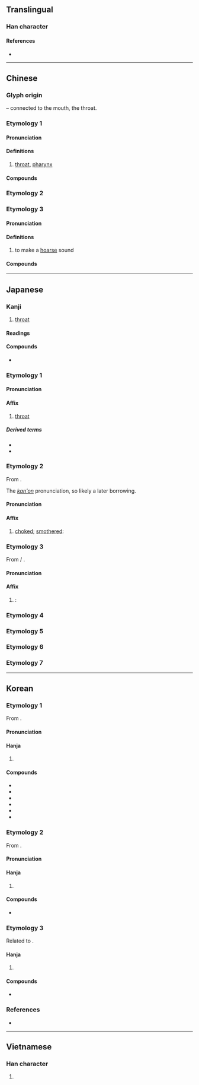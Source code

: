 {{also|嚥}}
{{character info}}
{{character info|0xf99e}}
==Translingual==

===Han character===
{{Han char|rn=30|rad=口|as=06|sn=9|four=66000|canj=RWK|ids=⿰口因}}

====References====
* {{Han ref|kx=0188.080|dkj=03577|dj=0407.070|hdz=10616.020|uh=54BD|ud=21693|bh=AB7C|bd=43900}}

----

==Chinese==
{{zh-forms|alt=𠰸}}

===Glyph origin===
{{Han etym}}
{{Han compound|口|t1=mouth|因|ls=psc|c1=s|c2=p}} – connected to the mouth, the throat.

===Etymology 1===

====Pronunciation====
{{zh-pron
|m=yān
|c=jin1
|h=pfs=
|md=
|mn=qz,tw,xm,zz:ian
|w=
|mc=1
|oc=1
|cat=
}}

====Definitions====
{{zh-hanzi}}

# [[throat]], [[pharynx]]

====Compounds====
{{zh-der|咽喉|咽炎|口咽|喉咽|咽頭|鼻咽}}

===Etymology 2===
{{zh-see|嚥|sv}}

===Etymology 3===

====Pronunciation====
{{zh-pron
|m=yè
|c=jit3
|mc=3
|oc=n,3
|ma=
|cat=
}}

====Definitions====
{{zh-hanzi}}

# {{zh-obsolete}} to make a [[hoarse]] sound

====Compounds====
{{zh-der|嗚咽|哽咽}}

{{zh-cat|Elementary}}

----

==Japanese==

===Kanji===
{{ja-kanji|grade=c|rs=口06}}

# [[throat]]

====Readings====
{{ja-readings
|goon=えち, えん
|kanon=えつ, えん
|kanyoon=いん
|kun=のど-
}}

====Compounds====
* {{ja-r|嗚%咽|お%えつ}}

===Etymology 1===
{{ja-kanjitab|いん|yomi=kanyoon}}

====Pronunciation====
{{ja-pron|いん|y=kanyoon}}

====Affix====
{{ja-pos|affix|いん}}

# [[throat]]

=====Derived terms=====
{{der-top}}
* {{ja-r|咽%喉|いん%こう}}
* {{ja-r|咽%頭|いん%とう}}
{{der-bottom}}

===Etymology 2===
{{ja-kanjitab|えつ|yomi=kanon}}
From {{der|ja|ltc|sort=えつ|-}} {{ltc-l|咽|id=3}}.

The ''[[漢音#Japanese|kan'on]]'' pronunciation, so likely a later borrowing.

====Pronunciation====
{{ja-pron|えつ|y=kanon}}

====Affix====
{{ja-pos|affix|えつ}}

# [[choked]]; [[smothered]]: {{only used in|ja|嗚咽||[[sobbing]] ''(n.)'', to [[sob]] ''(v.)''|tr=oetsu}}

===Etymology 3===
{{ja-kanjitab|えん|yomi=on}}
From {{der|ja|ltc|sort=えん|-}} {{zh-l|*咽}} / {{ltc-l|嚥}}.

====Pronunciation====
{{ja-pron|えん|y=on}}

====Affix====
{{ja-pos|affix|えん}}

# {{alternative form of|ja|嚥|tr=en|t=[[swallow]]; [[gulp down]]}}: {{only used in|ja|咽下||[[swallowing]] ''(n.)'', to [[swallow]] ''(v.)''|tr=enka, enge}}

===Etymology 4===
{{ja-kanjitab|のど|yomi=k}}
{{ja-see|のど}}

===Etymology 5===
{{ja-kanjitab|のんど|yomi=k}}
{{ja-see|のんど}}

===Etymology 6===
{{ja-kanjitab|のみど|yomi=k}}
{{ja-see|のみど}}

===Etymology 7===
{{ja-kanjitab|のみと|yomi=k}}
{{ja-see|のみと}}

----

==Korean==

===Etymology 1===
From {{der|ko|ltc|sort=인|-}} {{ltc-l|咽|id=1}}. 
{{hanja-ety
|dk={{hanja-dongguk|ᅙᅧᆫ|qyèn}}
|m={{hanja-hunmong|연|yèn|身體#상26B}}
|mh=[[목구무|목ᄭᅮ무]] 연
|m2={{hanja-sinjeung|연|yen}}
|m2h=[[식구무]] 연
}}
====Pronunciation====
{{ko-hanja-pron|인}}

====Hanja====
{{ko-hanja-search}}
{{ko-hanja|목구멍|인}}

# {{hanja form of|인|[[throat]]; [[pharynx]]}}

====Compounds====
{{der-top3|Compounds}}
* {{ko-l|인후|[[throat]]|咽喉}}
* {{ko-l|인두|[[pharynx]]|咽頭}}
* {{ko-l|인후염|咽喉炎}}
* {{ko-l|인후통|咽喉痛}}
* {{ko-l|인두염|咽頭炎}}
* {{ko-l|이비인후과|耳鼻咽喉科}}
{{der-bottom}}

===Etymology 2===
From {{der|ko|ltc|sort=열|-}} {{ltc-l|咽|id=3}}. 
{{hanja-ety
|dk={{hanja-dongguk|ᅙᅧᇙ〮|qyélq}}
|m={{hanja-sinjeung|열|yel}}
|mh=[[목몌다|목몔]] 열
}}
====Pronunciation====
{{ko-hanja-pron|열}}

====Hanja====
{{ko-hanja|목메다|목멜|열}}

# {{hanja form of|열|[[choked]]; [[smothered]]; making a [[hoarse]] sound}}

====Compounds====
{{der-top3|Compounds}}
* {{ko-l|오열|[[sobbing]]|嗚咽}}
{{der-bottom}}

===Etymology 3===
Related to {{cog|ltc|-}} {{ltc-l|嚥}}.

====Hanja====
{{ko-hanja|삼키다|삼킬|연}}

# {{alt form|ko|嚥||{{hanja form of|연|[[swallow]]}}}}

====Compounds====
{{der-top3|Compounds}}
* {{ko-l|연하|[[swallowing]]|嚥下/咽下}}
{{der-bottom}}

===References===
* {{R:hanjadoc|1209}}

----

==Vietnamese==

===Han character===
{{vi-readings|reading=yết, nhằn, ịt, nhiết, yến|rs=口06}}

# {{rfdef|vi}}